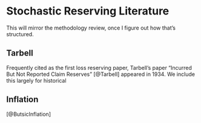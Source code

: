 # Stochastic Reserving Literature

This will mirror the methodology review, once I figure out how that's structured.

## Tarbell

Frequently cited as the first loss reserving paper, Tarbell's paper "Incurred But Not Reported Claim Reserves" [@Tarbell] appeared in 1934. We include this largely for historical 

## Inflation

[@ButsicInflation]